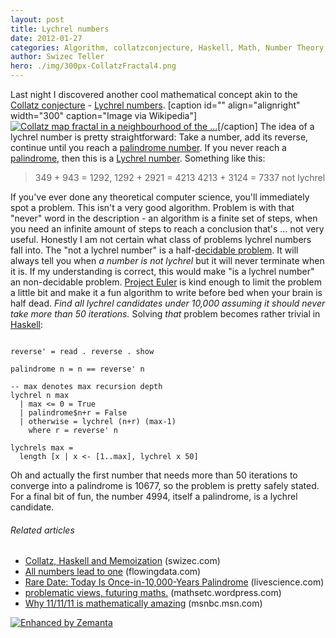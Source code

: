 ```yaml
---
layout: post
title: Lychrel numbers
date: 2012-01-27
categories: Algorithm, collatzconjecture, Haskell, Math, Number Theory, Palindrome, Project Euler
author: Swizec Teller
hero: ./img/300px-CollatzFractal4.png
---
```


Last night I discovered another cool mathematical concept akin to the [Collatz conjecture](http://en.wikipedia.org/wiki/Collatz_conjecture "Collatz conjecture") - [Lychrel numbers](http://en.wikipedia.org/wiki/Lychrel_numbers). \[caption id="" align="alignright" width="300" caption="Image via Wikipedia"][![Collatz map fractal in a neighbourhood of the ...](./img/300px-CollatzFractal4.png "Collatz map fractal in a neighbourhood of the ...")](http://commons.wikipedia.org/wiki/File:CollatzFractal.png)\[/caption] The idea of a lychrel number is pretty straightforward: Take a number, add its reverse, continue until you reach a [palindrome number](http://en.wikipedia.org/wiki/Palindromic_number "Palindromic number"). If you never reach a [palindrome](http://en.wikipedia.org/wiki/Palindrome "Palindrome"), then this is a [Lychrel number](http://en.wikipedia.org/wiki/Lychrel_number "Lychrel number"). Something like this:

> 349 + 943 = 1292, 1292 + 2921 = 4213 4213 + 3124 = 7337 not lychrel

If you've ever done any theoretical computer science, you'll immediately spot a problem. This isn't a very good algorithm. Problem is with that "never" word in the description - an algorithm is a finite set of steps, when you need an infinite amount of steps to reach a conclusion that's ... not very useful. Honestly I am not certain what class of problems lychrel numbers fall into. The "not a lychrel number" is a half-[decidable problem](http://en.wikipedia.org/wiki/Decision_problem "Decision problem"). It will always tell you when _a number is not lychrel_ but it will never terminate when it is. If my understanding is correct, this would make "is a lychrel number" an non-decidable problem. [Project Euler](http://projecteuler.net/ "Project Euler") is kind enough to limit the problem a little bit and make it a fun algorithm to write before bed when your brain is half dead. _Find all lychrel candidates under 10,000 assuming it should never take more than 50 iterations._ Solving _that_ problem becomes rather trivial in [Haskell](http://haskell.org "Haskell (programming language)"):

```

reverse' = read . reverse . show

palindrome n = n == reverse' n

-- max denotes max recursion depth
lychrel n max
  | max <= 0 = True
  | palindrome$n+r = False
  | otherwise = lychrel (n+r) (max-1)
    where r = reverse' n

lychrels max =
  length [x | x <- [1..max], lychrel x 50]
```

Oh and actually the first number that needs more than 50 iterations to converge into a palindrome is 10677, so the problem is pretty safely stated. For a final bit of fun, the number 4994, itself a palindrome, is a lychrel candidate.

###### Related articles

-   [Collatz, Haskell and Memoization](http://swizec.com/blog/collatz-haskell-and-memoization/swizec/3382) (swizec.com)
-   [All numbers lead to one](http://flowingdata.com/2011/10/04/all-numbers-lead-to-one/) (flowingdata.com)
-   [Rare Date: Today Is Once-in-10,000-Years Palindrome](http://www.livescience.com/16846-rare-date-today-10-000-years-palindrome.html) (livescience.com)
-   [problematic views, futuring maths.](http://mathsetc.wordpress.com/2011/07/23/problematic-views-futuring-maths/) (mathsetc.wordpress.com)
-   [Why 11/11/11 is mathematically amazing](http://www.msnbc.msn.com/id/45258660/ns/technology_and_science-science/) (msnbc.msn.com)

[![Enhanced by Zemanta](http://img.zemanta.com/zemified_e.png?x-id=cdcdcc77-5738-4067-bfc8-273be2152cda)](http://www.zemanta.com/ "Enhanced by Zemanta")
